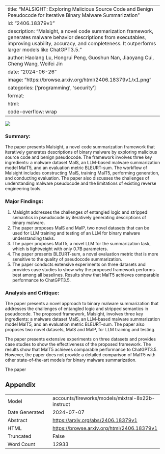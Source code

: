 
---
title: "MALSIGHT: Exploring Malicious Source Code and Benign Pseudocode for Iterative Binary Malware Summarization"
id: "2406.18379v1"
description: "Malsight, a novel code summarization framework, generates malware behavior descriptions from executables, improving usability, accuracy, and completeness. It outperforms larger models like ChatGPT3.5."
author: Haolang Lu, Hongrui Peng, Guoshun Nan, Jiaoyang Cui, Cheng Wang, Weifei Jin
date: "2024-06-26"
image: "https://browse.arxiv.org/html/2406.18379v1/x1.png"
categories: ['programming', 'security']
format:
  html:
    code-overflow: wrap
---

![](https://browse.arxiv.org/html/2406.18379v1/x1.png)

### Summary:

The paper presents Malsight, a novel code summarization framework that iteratively generates descriptions of binary malware by exploring malicious source code and benign pseudocode. The framework involves three key ingredients: a malware dataset MalS, an LLM-based malware summarization model MalT5, and an evaluation metric BLEURT-sum. The workflow of Malsight includes constructing MalS, training MalT5, performing generation, and conducting evaluation. The paper also discusses the challenges of understanding malware pseudocode and the limitations of existing reverse engineering tools.

### Major Findings:

1. Malsight addresses the challenges of entangled logic and stripped semantics in pseudocode by iteratively generating descriptions of binary malware.
2. The paper proposes MalS and MalP, two novel datasets that can be used for LLM training and testing of an LLM for binary malware understanding tasks.
3. The paper proposes MalT5, a novel LLM for the summarization task, which is lightweight with only 0.7B parameters.
4. The paper presents BLEURT-sum, a novel evaluation metric that is more sensitive to the quality of pseudocode summarization.
5. The paper conducts extensive experiments on three datasets and provides case studies to show why the proposed framework performs best among all baselines. Results show that MalT5 achieves comparable performance to ChatGPT3.5.

### Analysis and Critique:

The paper presents a novel approach to binary malware summarization that addresses the challenges of entangled logic and stripped semantics in pseudocode. The proposed framework, Malsight, involves three key ingredients: a malware dataset MalS, an LLM-based malware summarization model MalT5, and an evaluation metric BLEURT-sum. The paper also proposes two novel datasets, MalS and MalP, for LLM training and testing.

The paper presents extensive experiments on three datasets and provides case studies to show the effectiveness of the proposed framework. The results show that MalT5 achieves comparable performance to ChatGPT3.5. However, the paper does not provide a detailed comparison of MalT5 with other state-of-the-art models for binary malware summarization.

The paper

## Appendix

|          |          |
|----------|----------|
| Model     | accounts/fireworks/models/mixtral-8x22b-instruct       |
| Date Generated     | 2024-07-07       |
| Abstract | [https://arxiv.org/abs/2406.18379v1](https://arxiv.org/abs/2406.18379v1)        |
| HTML     | [https://browse.arxiv.org/html/2406.18379v1](https://browse.arxiv.org/html/2406.18379v1)       |
| Truncated       | False       |
| Word Count       | 12933       |